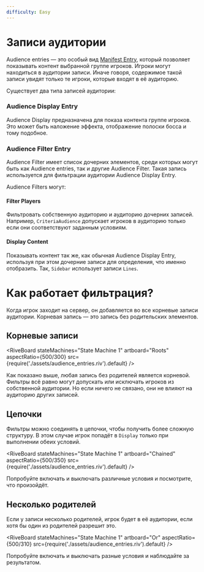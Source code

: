 ```yaml
---
difficulty: Easy
---
```



# Записи аудитории

Audience entries — это особый вид [Manifest Entry](./Manifest), который позволяет показывать контент выбранной группе игроков.
Игроки могут находиться в аудитории записи.
Иначе говоря, содержимое такой записи увидят только те игроки, которые входят в её аудиторию.

Существует два типа записей аудитории:

### Audience Display Entry

Audience Display предназначена для показа контента группе игроков.
Это может быть наложение эффекта, отображение полоски босса и тому подобное.

### Audience Filter Entry

Audience Filter имеет список дочерних элементов, среди которых могут быть как Audience entries, так и другие Audience Filter.
Такая запись используется для фильтрации аудитории Audience Display Entry.

Audience Filters могут:

#### Filter Players
Фильтровать собственную аудиторию и аудиторию дочерних записей. Например, `CriteriaAudience` допускает игроков в аудиторию только если они соответствуют заданным условиям.

#### Display Content
Показывать контент так же, как обычная Audience Display Entry, используя при этом дочерние записи для определения, что именно отобразить. Так, `Sidebar` использует записи `Lines`.


# Как работает фильтрация?

Когда игрок заходит на сервер, он добавляется во все корневые записи аудитории.
Корневая запись — это запись без родительских элементов.

## Корневые записи

<RiveBoard stateMachines="State Machine 1" artboard="Roots" aspectRatio={500/300} src={require('./assets/audience_entries.riv').default} />


Как показано выше, любая запись без родителей является корневой.
Фильтры всё равно могут допускать или исключать игроков из собственной аудитории.
Но если ничего не связано, они не влияют на аудиторию других записей.

## Цепочки

Фильтры можно соединять в цепочки, чтобы получить более сложную структуру.
В этом случае игрок попадёт в `Display` только при выполнении обеих условий.

<RiveBoard stateMachines="State Machine 1" artboard="Chained" aspectRatio={500/350} src={require('./assets/audience_entries.riv').default} />

Попробуйте включать и выключать различные условия и посмотрите, что произойдёт.

## Несколько родителей

Если у записи несколько родителей, игрок будет в её аудитории, если хотя бы один из родителей разрешит это.

<RiveBoard stateMachines="State Machine 1" artboard="Or" aspectRatio={500/310} src={require('./assets/audience_entries.riv').default} />

Попробуйте включать и выключать разные условия и наблюдайте за результатом.
